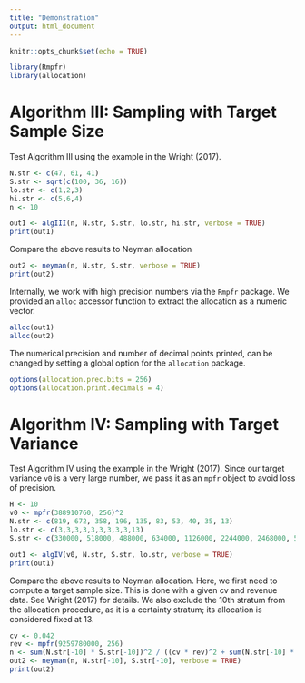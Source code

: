 ```yaml
---
title: "Demonstration"
output: html_document
---
```


```r
knitr::opts_chunk$set(echo = TRUE)
```

```r
library(Rmpfr)
library(allocation)
```

# Algorithm III: Sampling with Target Sample Size
Test Algorithm III using the example in the Wright (2017).

```r
N.str <- c(47, 61, 41)
S.str <- sqrt(c(100, 36, 16))
lo.str <- c(1,2,3)
hi.str <- c(5,6,4)
n <- 10

out1 <- algIII(n, N.str, S.str, lo.str, hi.str, verbose = TRUE)
print(out1)
```

Compare the above results to Neyman allocation
```r
out2 <- neyman(n, N.str, S.str, verbose = TRUE)
print(out2)
```

Internally, we work with high precision numbers via the `Rmpfr` package. We provided an `alloc` accessor function to extract the allocation as a numeric vector.

```r
alloc(out1)
alloc(out2)
```

The numerical precision and number of decimal points printed, can be changed by setting a global option for the `allocation` package.
```r
options(allocation.prec.bits = 256)
options(allocation.print.decimals = 4)
```

# Algorithm IV: Sampling with Target Variance
Test Algorithm IV using the example in the Wright (2017). Since our target variance `v0` is a very large number, we pass it as an `mpfr` object to avoid loss of precision.
```r
H <- 10
v0 <- mpfr(388910760, 256)^2
N.str <- c(819, 672, 358, 196, 135, 83, 53, 40, 35, 13)
lo.str <- c(3,3,3,3,3,3,3,3,3,13)
S.str <- c(330000, 518000, 488000, 634000, 1126000, 2244000, 2468000, 5869000, 29334000, 1233311000)

out1 <- algIV(v0, N.str, S.str, lo.str, verbose = TRUE)
print(out1)
```

Compare the above results to Neyman allocation. Here, we first need to compute a target sample size. This is done with a given cv and revenue data. See Wright (2017) for details. We also exclude the 10th stratum from the allocation procedure, as it is a certainty stratum; its allocation is considered fixed at 13.
```r
cv <- 0.042
rev <- mpfr(9259780000, 256)
n <- sum(N.str[-10] * S.str[-10])^2 / ((cv * rev)^2 + sum(N.str[-10] * S.str[-10]^2))
out2 <- neyman(n, N.str[-10], S.str[-10], verbose = TRUE)
print(out2)
```
